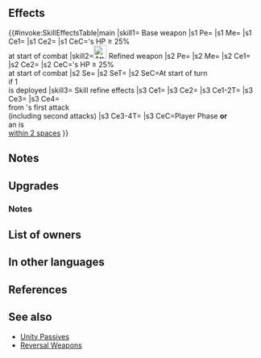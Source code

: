 {{Weapon Infobox
|tagid=SID_スキンファクシ
|weaponName=Skinfaxi
|image=wep_ax083
|weaponType=Axe
|might=16
|range=1
|effect=Grants Spd+3 and【Pathfinder】. At start of combat, if unit's HP ≥ 25%, grants Atk/Spd/Def/Res+5 and bonus to Atk/Spd/Def/Res during combat = current penalty on each of those stats × 2. (Example: if unit has -7 penalty to Atk, grants Atk+19, for a net bonus of Atk+12.) Calculates each stat bonus independently.<br><br>【Pathfinder】<br>When an ally moves through unit's space, that space is counted as 0 spaces moved instead of 1 space. (Unit's space can be freely added to ally's normal movement. Applies only to allies with movement types that allow movement through unit's space.)
|cost=400
|exclusive=1
|statModifiers=0,16,3,0,0
|required=Silver Axe
|intID=2448
|sort=505
|value=20
|timingID=1
|abilityID=212
|limit1ID=42
|randomTimestamp=2021-03-16T07:00:00Z
|randomMinLv=31
|refinePaths=default
|refineSP=400
|refineMedals=500
|refineDews=200
|upgradedEffect=Grants Spd+3 and【Pathfinder】. At start of turn, grants【Pathfinder】to unit's support partner for 1 turn (if more than one support partner is present, effect is not granted). At start of combat, if unit's HP ≥ 25%, grants Atk/Spd/Def/Res+5 and bonus to Atk/Spd/Def/Res during combat = current penalty on each of those stats × 2 (example: if unit has -7 penalty to Atk, grants Atk+19, for a net bonus of Atk+12; calculates each stat bonus independently).<br><br>【Pathfinder】<br>When an ally moves through unit's space, that space is counted as 0 spaces moved instead of 1 space. (Unit's space can be freely added to ally's normal movement. Applies only to allies with movement types that allow movement through unit's space.)
|refineStatsSkill1=3,0,0,0,0
|effectSkill1=If unit initiates combat or is within 2 spaces of an ally, inflicts Atk/Spd/Def-4 on foe, inflicts penalty on foe's Atk/Spd/Def during combat = current bonus on each of foe's stats × 2 (calculates each stat penalty independently; example: if foe has +7 bonus to Atk, inflicts Atk-18, for a net penalty of Atk-11), deals damage = 10% of unit's Atk (excluding area-of-effect Specials), and reduces damage from foe's first attack by 40% during combat ("first attack" normally means only the first strike; for effects that grant "unit attacks twice," it means the first and second strikes).
|properties=random_owner
}}
==Effects==
{{#invoke:SkillEffectsTable|main
|skill1={{SCi|weapon}} Base weapon
|s1 Pe={{Eft|Stat Boosts|Spd|3}}
|s1 Me={{Eft|Pathfinder}}
|s1 Ce1={{Eft|Temporary buffs|Atk/Spd/Def/Res|5}}
|s1 Ce2={{Eft|Temporary buffs|Atk/Spd/Def/Res|2 x {{SEt|penalties}} on<br>each of {{Tgt|Unit}}'s stats}}
|s1 CeC={{Tgt|Unit}}'s HP ≥ 25%<br>at start of combat
|skill2=[[File:Attack Plus W.png|x26px|class=inline-icon]] Refined weapon
|s2 Pe={{Eft|Stat Boosts|Spd|3}}
|s2 Me={{Eft|Pathfinder}}
|s2 Ce1={{Eft|Temporary buffs|Atk/Spd/Def/Res|5}}
|s2 Ce2={{Eft|Temporary buffs|Atk/Spd/Def/Res|2 x {{SEt|penalties}} on<br>each of {{Tgt|Unit}}'s stats}}
|s2 CeC={{Tgt|Unit}}'s HP ≥ 25%<br>at start of combat
|s2 Se={{SEt|Pathfinder}}
|s2 SeT={{Tgt|Partner}}
|s2 SeC=At start of turn<br>if 1 {{Tgt|Partner}}<br>is deployed
|skill3={{Si|Skinfaxi|refine=Skill1}} Skill refine effects
|s3 Ce1={{Eft|Temporary Debuffs|Atk/Spd/Def|4}}
|s3 Ce2={{Eft|Temporary Debuffs|Atk/Spd/Def|2 x {{SEt|bonuses}} on<br>each of {{Tgt|Foe}}'s stats}}
|s3 Ce1-2T={{Tgt|Foe}}
|s3 Ce3={{Eft|Damage Boost|10% of {{Tgt|Unit}}'s Atk}}
|s3 Ce4={{Eft|Damage Reduction|40%}}<br>from {{Tgt|Foe}}'s first attack<br>(including second attacks)
|s3 Ce3-4T={{Tgt|Unit}}
|s3 CeC=Player Phase '''or'''<br>an {{Tgt|Ally}} is<br>[[within 2 spaces]]
}}
==Notes==
{{Pathfinder}}
{{TemporaryBufffromPenalty|source=the unit|ptySource=the unit}}
==Upgrades==
{{Weapon Upgrade List}}
===Notes===
{{Pathfinder|statusEffect=1|name=Refined Skinfaxi}}
{{SupportPartner|effect={{SEt|Pathfinder}} to support partner|name=Refined Skinfaxi}}
{{TemporaryDebufffromBonus|source=the foe|name={{St|Skinfaxi|refine=Skill1}}}}
{{DamageBoost|name={{St|Skinfaxi|refine=Skill1}}}}
{{DamagePercentageReduction}}

==List of owners==
{{Skill Hero List}}
==In other languages==
{{OtherLanguages
|japanese=スキンファクシ
|german=Skinfaxi
|spanishEU=Skinfaxi
|spanishLA=Skinfaxi
|french=Skinfaxi
|italian=Skinfaxi
|chineseTW=斯基法克西
|portuguese=Skinfaxi
}}
==References==
<references/>
==See also==
{{See also skills|cond=(Description LIKE '%bonus to Atk/Spd/Def/Res during combat%current%' AND Description NOT LIKE '%bonus doubler%' AND Description NOT LIKE '%Grants allies%bonus to%' OR Description LIKE '%current penalty on each of those stats × 2%' OR Description LIKE '%inflicts penalty%current bonus on each of foe_s stats _ 2%') AND Exclusive='1' AND Name NOT LIKE '%reversal%'}}
* [[Skill families/A Passives#Unity|Unity Passives]]
* [[Skill families/Weapons#Reversal|Reversal Weapons]]
{{Weapons Navbox}}